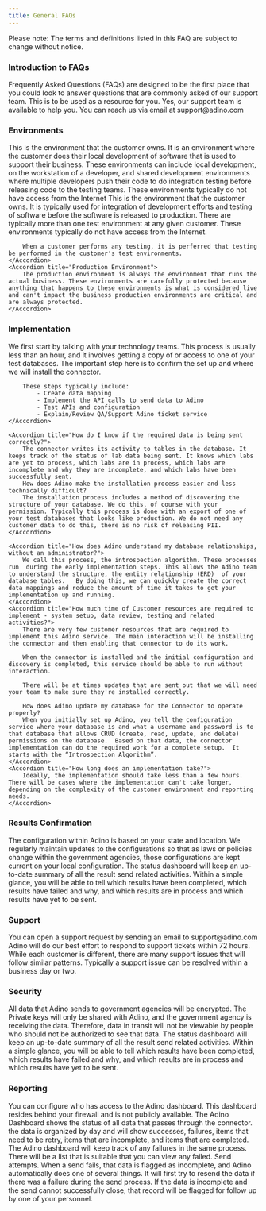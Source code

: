 ```yaml
---
title: General FAQs
---
```

<Note>Please note:  The terms and definitions listed in this FAQ are subject to change without notice.</Note>

### Introduction to FAQs
<AccordionGroup>
    <Accordion title="What is the purpose of the Frequently Asked Questions?">
        Frequently Asked Questions (FAQs) are designed to be the first place that you could look to answer questions that are commonly asked of our support team. This is to be used as a resource for you.
    </Accordion>
    <Accordion title="Is there a support team I can contact?">
        Yes, our support team is available to help you. You can reach us via email at support@adino.com 
    </Accordion>
</AccordionGroup>

### Environments
<AccordionGroup>
    <Accordion title="Dev (Development) Environment">
        This is the environment that the customer owns. It is an environment where the customer does their local development of software that is used to support their business. These environments can include local development, on the workstation of a developer, and shared development environments where multiple developers push their code to do integration testing before releasing code to the testing teams.  These environments typically do not have access from the Internet
    </Accordion>
    <Accordion title="Test (QA) Environment">
        This is the environment that the customer owns. It is typically used for integration of development efforts and testing of software before the software is released to production. There are typically more than one test environment at any given customer. These environments typically do not have access from the Internet.

        When a customer performs any testing, it is perferred that testing be performed in the customer's test environments.
    </Accordion>
    <Accordion title="Production Environment">
        The production environment is always the environment that runs the actual business. These environments are carefully protected because anything that happens to these environments is what is considered live and can't impact the business production environments are critical and are always protected.
    </Accordion>
</AccordionGroup>


### Implementation
<AccordionGroup>
    <Accordion title="What is the typical implementation process?">
        We first start by talking with your technology teams. This process is usually less than an hour, and it involves getting a copy of or access to one of your test databases. The important step here is to confirm the set up and where we will install the connector.

        These steps typically include:
            - Create data mapping
            - Implement the API calls to send data to Adino
            - Test APIs and configuration
            - Explain/Review QA/Support Adino ticket service
    </Accordion>

    <Accordion title="How do I know if the required data is being sent correctly?">
        The connector writes its activity to tables in the database. It keeps track of the status of lab data being sent. It knows which labs are yet to process, which labs are in process, which labs are incomplete and why they are incomplete, and which labs have been successfully sent.
        How does Adino make the installation process easier and less technically difficult?
        The installation process includes a method of discovering the structure of your database. We do this, of course with your permission. Typically this process is done with an export of one of your test databases that looks like production. We do not need any customer data to do this, there is no risk of releasing PII.
    </Accordion>

    <Accordion title="How does Adino understand my database relationships, without an administrator?">
        We call this process, the introspection algorithm. These processes run  during the early implementation steps. This allows the Adino team to understand the structure, the entity relationship (ERD)  of your  database tables.   By doing this, we can quickly create the correct data mappings and reduce the amount of time it takes to get your implementation up and running.
    </Accordion>
    <Accordion title="How much time of Customer resources are required to implement - system setup, data review, testing and related activities?">
        There are very few customer resources that are required to implement this Adino service. The main interaction will be installing the connector and then enabling that connector to do its work.

        When the connector is installed and the initial configuration and discovery is completed, this service should be able to run without interaction.

        There will be at times updates that are sent out that we will need your team to make sure they're installed correctly.

        How does Adino update my database for the Connector to operate properly?
        When you initially set up Adino, you tell the configuration service where your database is and what a username and password is to that database that allows CRUD (create, read, update, and delete) permissions on the database.  Based on that data, the connector implementation can do the required work for a complete setup.  It starts with the “Introspection Algorithm”.
    </Accordion>
    <Accordion title="How long does an implementation take?">
        Ideally, the implementation should take less than a few hours. There will be cases where the implementation can't take longer, depending on the complexity of the customer environment and reporting needs.
    </Accordion>

</AccordionGroup>

### Results Confirmation
<AccordionGroup>
    <Accordion title="How do I know that the right government agencies are set to receive these results?">
        The configuration within Adino is based on your state and location. We regularly maintain updates to the configurations so that as laws or policies change within the government agencies, those configurations are kept current on your local configuration.
    </Accordion>
    <Accordion title="How do I know that the right government agencies are receiving the results?">
        The status dashboard will keep an up-to-date summary of all the result send related activities. Within a simple glance, you will be able to tell which results have been completed, which results have failed and why, and which results are in process and which results have yet to be sent. 
    </Accordion>
</AccordionGroup>

### Support
<AccordionGroup>
    <Accordion title="How do I open a support ticket?">
        You can open a support request by sending an email to support@adino.com
    </Accordion>
    <Accordion title="What is the response time of the support tickets?">
        Adino will do our best effort to respond to support tickets within 72 hours.
    </Accordion>
    <Accordion title="How long does it typically take to resolve a support issue?">
        While each customer is different, there are many support issues that will follow similar patterns. Typically a support issue can be resolved within a business day or two.
    </Accordion>
</AccordionGroup>

### Security
<AccordionGroup>
    <Accordion title="Is the Adino process secure?">
        All data that Adino sends to government agencies will be encrypted. The Private keys will only be shared with Adino, and the government agency is receiving the data. Therefore, data in transit will not be viewable by people who should not be authorized to see that data.
    </Accordion>
    <Accordion title="How do I know that the right government agencies are receiving the results?">
        The status dashboard will keep an up-to-date summary of all the result send related activities. Within a simple glance, you will be able to tell which results have been completed, which results have failed and why, and which results are in process and which results have yet to be sent. 
    </Accordion>
</AccordionGroup>

### Reporting
<AccordionGroup>
    <Accordion title="Who has access to the Adino Dashboard?">
        You can configure who has access to the Adino dashboard. This dashboard resides behind your firewall and is not publicly available.
    </Accordion>
    <Accordion title="How do I view the status of data that is being sent?">
        The Adino Dashboard shows the status of all data that  passes through the connector. the data is organized by day and will show successes, failures, items that need to be retry, items that are incomplete, and items that are completed.
    </Accordion>
    <Accordion title="What happens when a data send fails?  Can  I see a list of failures?">
        The Adino dashboard will keep track of any failures in the same process. There will be a list that is suitable that you can view any failed. Send attempts.
    </Accordion>
    <Accordion title="What happens when they send fails? Does it automatically retry?">
        When a send fails, that data is flagged as incomplete, and Adino automatically does one of several things. It will first try to resend the data if there was a failure during the send process. If the data is incomplete and the send cannot successfully close, that record will be flagged for follow up by one of your personnel.
    </Accordion>
</AccordionGroup>

